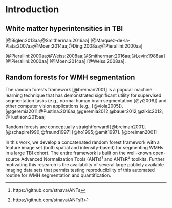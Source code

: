 <!--
A couple notes in response to comments:

[David Tate, Comment 15]:  Stupid question, but why not show the same subject and slice for both for a better comparison?

NT:  I see what he is saying and probably agree.

[David Tate, Comment 28]:  Maybe this could go in a Figure as a flow chart??

NT:  Flow charts are great and I included a couple as Figure 5 in my tumor paper.  However, they take a long time to make correctly and I do not want to commit to producing one unless it is absolutely necessary.

[Andy Mayer, Comment 30]: It will be difficult to see this font for labeling on Y axis at current size/resolution. You may also consider alerting your reader directly that the magnitudes of the scales are very different for stage 1 versus stage 2 in the legend or scale them to be similar.

NT:  Comparing these two plots in Figure 4 in terms of their absolute MeanDecreaseAccuracy
is meaningless so coordinating the scales is not important.

[Andy Mayer, Comment 34]:  A reviewer is likely to ask for some sort of reliability rating on the labeling of the lesions.

NT:  I agree with this but unless somebody else is willing to manually segment the WMHs,
then there is not really much we can do other than point to other papers which have looked
at reliability.

[David Tate, Comment 37]:  Seems like we are missing a picture.  That is the football player in me, but it seems like we need a picture that shows the manual compared to the automated at each stage if possible.

NT:  We could do this but I do not think that such images in publications are that meaningful as they typically result from heavy selection bias.  I did do something similar
for my brain segmentation paper where I showed multiple slices (skipped every 10, or something like that) for each subject in the challenge cohort but tumors are obviously much bigger and can be displayed in this manner.

[David Tate, Comment 39]:  I would would move these comments down to a limitation like paragraph, otherwise it minimizes the cool findings.

NT:  I have no opinion on this.  Do what you think is best.

[Andy Mayer, Comment 40]:  I do not know if you can include any of this data (even one subject). It would be great to demonstrate that your algorithm worked on data collected on another scanner since the intensities are likely to be very different.

NT:  As I mentioned to you previously, I think this is a great idea and I would be happy to include it but how do we showcase this unless somebody is willing to annotate data from these other sites.  We could include a picture of a single subject but how persuasive that is will be reviewer-dependent.  Personally, I would not be persuaded as the showing the results of a single subject is very prone to selection bias.


-->








# Introduction

## White matter hyperintensities in TBI

\textcolor{blue}{White matter hyperintensities (WMHs) are foci of abnormally increased signal intensity seen within white matter regions within the cerebrum and brainstem on fluid attenuation inversion recovery (FLAIR) magnetic resonance imaging (MRI) sequences.
WMHs are a frequent finding following traumatic brain injury (TBI) and have been correlated with functional outcome and injury severity in both pediatric} [@Bigler:2013aa;@Smitherman:2016aa] \textcolor{blue}{and adult} [@Marquez-de-la-Plata:2007aa;@Moen:2014aa;@Ding:2008aa;@Pierallini:2000aa] \textcolor{blue}{populations.}

\textcolor{blue}{Further research involving WMHs has shown that regional distribution and volume of WMHs have been shown to possess prognostic value in the TBI patient} [@Pierallini:2000aa;@Weiss:2008aa;@Smitherman:2016aa;@Levin:1988aa]\textcolor{blue}{. Specifically, lesion volume in corpus callosum correlates with functional scores in the acute phase following injury, while lesion volume in frontal lobes correlates with scores at 1 year following injury} [@Pierallini:2000aa]\textcolor{blue}{.
Further, volume of FLAIR lesions within the corpus
callosum, brainstem, and thalamus in patients with severe TBI correlates
with Glasgow Outcome-Extended (GOS-E) scores---a numeric groupwise assessment used to
classify ``outcome'' in TBI patients where ``outcome'' refers to the
spectrum of possible prognoses from death to disability to recovery.} [@Moen:2014aa]\textcolor{blue}{. Additionally,
in patients who are comatose following severe TBI
the regional distribution of FLAIR lesions within the pons, midbrain, hypothalamus, basal forebrain, parietal, temporal, occipital lobes, and insula along with the observation of grasping or chewing behavior are associated with poor outcome} [@Weiss:2008aa].

\textcolor{blue}{Despite the above findings which demonstrate that WMHs have potential prognostic value, they are not routinely employed as a diagnostic measure in clinical practice.  Performing a comprehensive manual counting of number and distribution of lesions in the clinical setting is simply not practical. As such, the development of automated methods for the rapid identification and quantification of WMHs within individual patients may allow for identification of correlative patterns between WMH number, volume, distribution, and disease state. Further, the development of such lesion quantification approaches may allow for the practical inclusion of this type of information within routine radiological practice.  In this work, we present an automated framework for quantification of WMHs in
multi-modal MRI using the random forest machine learning technique.}


## Random forests for WMH segmentation

<!--
Machine learning and pattern recognition techniques have seen increased application
for various medical image analysis workflows (see, for example, the annual
Workshop on Machine Learning in Medical Imaging held in conjunction with the Medical
Image Computing and Computer-Aided Intervention (MICCAI) international meeting).
Popular techniques such as support vector machines and neural networks have been applied
successfully to clinically relevant imaging tasks such as supervised image segmentation
(e.g., [@Bauer:2011aa]) and diagnostic prediction (e.g., [@Tong:2014aa;@Liu:2013aa]).
Facilitating the current employment of such techniques are the number of available imaging
data sets [@Van-Horn:2014aa] and the public availability of data science packages such as
SciPy [@scipy] and the R project for statistical computing [@R] and their associated
extensions.
-->

The random forests framework [@breiman2001] is a popular machine learning technique that has demonstrated significant utility for supervised segmentation tasks (e.g.,
normal human brain segmentation [@yi2009]) and other computer vision applications
(e.g., [@viola2005]).
\textcolor{blue}{Random forest-based paradigms have been successfully employed in the
delineation of other neuropathologies} [@geremia2011;@Pustina:2016aa;@geremia2012;@bauer2012;@zikic2012;@Tustison:2015aa]
\textcolor{blue}{for both single and multi-modal acquisition protocols.}

<!--
Of note, these
latter random forest approaches for brain tumor segmentation have performed well in recent
international competitions established in response to the lack of objective comparisons between segmentation algorithms (i.e.,  the Multimodal Brain Tumor Segmentation (BRATS) challenge was initiated in 2012 [@Menze:2015aa].
-->

Random forests are conceptually straightforward [@breiman2001].
\textcolor{blue}{The basic component of
the random forest paradigm is the ``decision tree'' often represented by a flowchart or
graph where internal nodes represent ``tests'', or decisions, and the edges represent the outcome of those tests.  The final, or end, nodes represent the various classsifications produced by traversal through the decision tree.  For the proposed application, individual
voxels (and their corresponding feature values) are introduced at the root of a particular
decision tree and traverse the edges and internal nodes ultimately ending up at one of
the classification nodes according to the tests at each internal node.  A single random
forest model will consist of many such trees (often refered to as an ``ensemble'').}
\textcolor{blue}{Although decision trees had been extensively studied, the success of employing collections of such weak learners for boosting machine learning performance
(e.g., AdaBoost)} [@schapire1990;@freund1997]
\textcolor{blue}{influenced the similarly sytled conglomeration of decision trees into ``forests'' with randomized node optimization} [@ho1995;@amit1997].
\textcolor{blue}{Finally, Breiman} [@breiman2001]
\textcolor{blue}{improved accuracy by random sampling of training data (i.e., ``bagging'') resulting
in the current random forest technique applied here.}
\textcolor{blue}{As voxels and their feature values are ``pushed'' through each decision tree in the forest,  votes for each label are accumulated and converted to probability values for all classification possiblilities at
each voxel location.}

In this work, we develop a concatenated random forest framework with a
feature image set (both spatial and intensity-based)
for segmenting WMHs in a large TBI cohort.
The entire framework is built on the well-known open-source
Advanced Normalization Tools (ANTs)[^i1] and ANTsR[^i2] toolkits.
Further motivating this research is the availability of several large publicly available  imaging data sets that permits testing reproducibility of this automated routine for WMH segmentation and quantification.

[^i1]: https://github.com/stnava/ANTs
[^i2]: https://github.com/stnava/ANTsR
